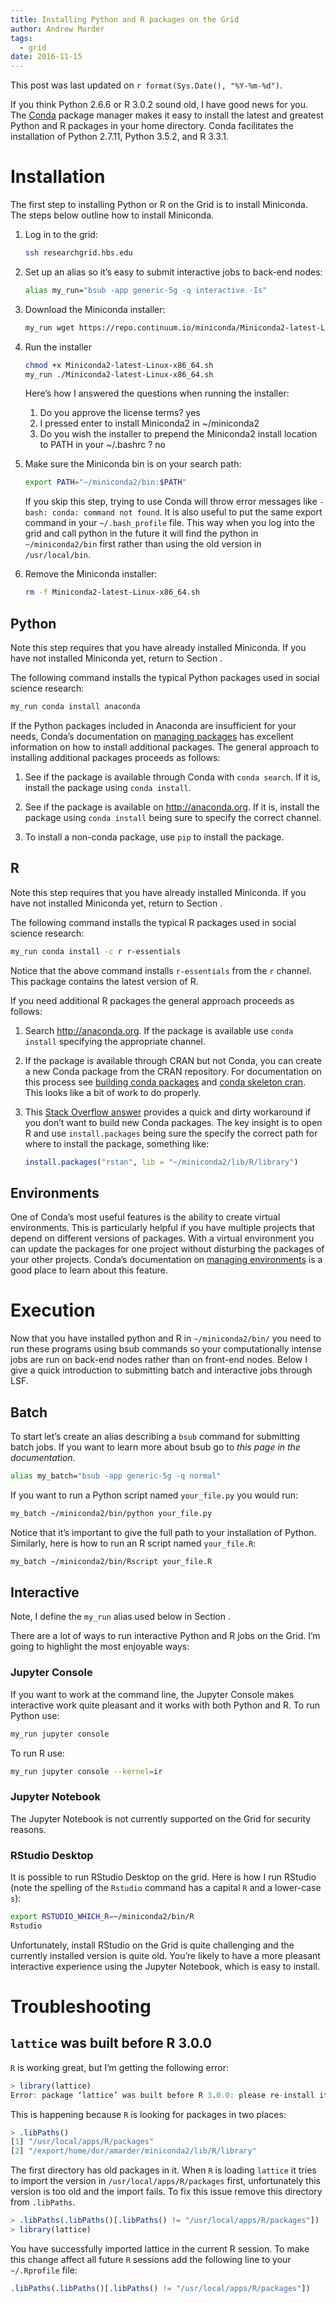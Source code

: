 ```yaml
---
title: Installing Python and R packages on the Grid
author: Andrew Marder
tags:
  - grid
date: 2016-11-15
---
```


This post was last updated on `r format(Sys.Date(), "%Y-%m-%d")`.

If you think Python 2.6.6 or R 3.0.2 sound old, I have good
news for you. The [Conda](http://conda.pydata.org/docs/) package manager makes it easy
to install the latest and greatest Python and R packages in your home
directory. Conda facilitates the installation of Python 2.7.11, Python 3.5.2, and R 3.3.1.

# Installation

The first step to installing Python or R on the Grid is to install Miniconda. The steps below outline how to install Miniconda.

1.  Log in to the grid:

    ```bash
    ssh researchgrid.hbs.edu
    ```

2.  Set up an alias so it's easy to submit interactive jobs to
    back-end nodes:

    ```bash
    alias my_run="bsub -app generic-5g -q interactive -Is"
    ```

3.  Download the Miniconda installer:

    ```bash
    my_run wget https://repo.continuum.io/miniconda/Miniconda2-latest-Linux-x86_64.sh
    ```

4.  Run the installer

    ```bash
    chmod +x Miniconda2-latest-Linux-x86_64.sh
    my_run ./Miniconda2-latest-Linux-x86_64.sh
    ```

    Here's how I answered the questions when running the installer:

    1.  Do you approve the license terms? yes
    2.  I pressed enter to install Miniconda2 in ~/miniconda2
    3.  Do you wish the installer to prepend the Miniconda2 install
        location to PATH in your ~/.bashrc ? no

5.  Make sure the Miniconda bin is on your search path:

    ```bash
    export PATH="~/miniconda2/bin:$PATH"
    ```

    If you skip this step, trying to use Conda will throw error
    messages like `-bash: conda: command not found`. It is also useful
    to put the same export command in your `~/.bash_profile`
    file. This way when you log into the grid and call python in the
    future it will find the python in `~/miniconda2/bin` first rather
    than using the old version in `/usr/local/bin`.
    
6.  Remove the Miniconda installer:

    ```bash
    rm -f Miniconda2-latest-Linux-x86_64.sh
    ```

## Python

Note this step requires that you have already installed Miniconda. If you have not installed Miniconda yet, return to Section \ref{sec:install}.

The following command installs the typical Python packages used in social science research:

```bash
my_run conda install anaconda
```

If the Python packages included in Anaconda are insufficient for your needs, Conda's documentation on [managing packages](http://conda.pydata.org/docs/using/pkgs.html) has excellent information on how to install additional packages. The general approach to installing additional packages proceeds as follows:

1.  See if the package is available through Conda with `conda search`. If it is, install the package using `conda install`.

2.  See if the package is available on [http://anaconda.org](http://anaconda.org). If it is, install the package using `conda install` being sure to specify the correct channel.

3.  To install a non-conda package, use `pip` to install the package.

## R

Note this step requires that you have already installed Miniconda. If you have not installed Miniconda yet, return to Section \ref{sec:install}.

The following command installs the typical R packages used in social science research:

```bash
my_run conda install -c r r-essentials
```

Notice that the above command installs `r-essentials` from the `r` channel. This package contains the latest version of R.

If you need additional R packages the general approach proceeds as follows:

1.  Search [http://anaconda.org](http://anaconda.org). If the package is available use `conda install` specifying the appropriate channel.

2.  If the package is available through CRAN but not Conda, you can create a new Conda package from the CRAN repository. For documentation on this process see [building conda packages](http://conda.pydata.org/docs/build_tutorials/pkgs.html) and [conda skeleton cran](http://conda.pydata.org/docs/commands/build/conda-skeleton-cran.html). This looks like a bit of work to do properly.

3.  This [Stack Overflow answer](http://stackoverflow.com/a/35023854/3756632) provides a quick and dirty workaround if you don't want to build new Conda packages. The key insight is to open R and use `install.packages` being sure the specify the correct path for where to install the package, something like:

    ```r
    install.packages("rstan", lib = "~/miniconda2/lib/R/library")
    ```

## Environments

One of Conda's most useful features is the ability to create virtual environments. This is particularly helpful if you have multiple projects that depend on different versions of packages. With a virtual environment you can update the packages for one project without disturbing the packages of your other projects. Conda's documentation on [managing environments](http://conda.pydata.org/docs/using/envs.html) is a good place to learn about this feature.

# Execution

Now that you have installed python and R in `~/miniconda2/bin/` you
need to run these programs using bsub commands so your computationally
intense jobs are run on back-end nodes rather than on front-end
nodes. Below I give a quick introduction to submitting batch and
interactive jobs through LSF.

## Batch

To start let's create an alias describing a `bsub` command for submitting batch jobs. If you want to learn more about bsub go to *this page in the documentation*.

```bash
alias my_batch="bsub -app generic-5g -q normal"
```

If you want to run a Python script named `your_file.py` you would run:

```bash
my_batch ~/miniconda2/bin/python your_file.py
```

Notice that it's important to give the full path to your installation of Python. Similarly, here is how to run an R script named `your_file.R`:

```bash
my_batch ~/miniconda2/bin/Rscript your_file.R
```

## Interactive

Note, I define the `my_run` alias used below in Section \ref{sec:install}.

There are a lot of ways to run interactive Python and R jobs on the Grid. I'm going to highlight the most enjoyable ways:

### Jupyter Console

If you want to work at the command line, the Jupyter Console makes interactive work quite pleasant and it works with both Python and R. To run Python use:

```bash
my_run jupyter console
```

To run R use:

```bash
my_run jupyter console --kernel=ir
```

### Jupyter Notebook

The Jupyter Notebook is not currently supported on the Grid for security reasons.

### RStudio Desktop

It is possible to run RStudio Desktop on the grid. Here is how I run RStudio (note the spelling of the `Rstudio` command has a capital `R` and a lower-case `s`):

```bash
export RSTUDIO_WHICH_R=~/miniconda2/bin/R
Rstudio
```

Unfortunately, install RStudio on the Grid is quite challenging and the currently installed version is quite old. You're likely to have a more pleasant interactive experience using the Jupyter Notebook, which is easy to install.

# Troubleshooting

## `lattice` was built before R 3.0.0

`R` is working great, but I'm getting the following error:

```r
> library(lattice)
Error: package ‘lattice’ was built before R 3.0.0: please re-install it
```

This is happening because `R` is looking for packages in two places:

```r
> .libPaths()
[1] "/usr/local/apps/R/packages"
[2] "/export/home/dor/amarder/miniconda2/lib/R/library"
```

The first directory has old packages in it. When `R` is loading `lattice` it tries to import the version in `/usr/local/apps/R/packages` first, unfortunately this version is too old and the import fails. To fix this issue remove this directory from `.libPaths`.

```r
> .libPaths(.libPaths()[.libPaths() != "/usr/local/apps/R/packages"])
> library(lattice)
```

You have successfully imported lattice in the current R session. To make this change affect all future `R` sessions add the following line to your `~/.Rprofile` file:

```r
.libPaths(.libPaths()[.libPaths() != "/usr/local/apps/R/packages"])
```

